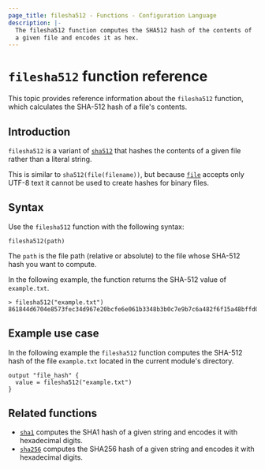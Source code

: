 ```yaml
---
page_title: filesha512 - Functions - Configuration Language
description: |-
  The filesha512 function computes the SHA512 hash of the contents of
  a given file and encodes it as hex.
---
```


# `filesha512` function reference
This topic provides reference information about the `filesha512` function, which calculates the SHA-512 hash of a file's contents. 

## Introduction

`filesha512` is a variant of [`sha512`](/terraform/language/functions/sha512)
that hashes the contents of a given file rather than a literal string.

This is similar to `sha512(file(filename))`, but
because [`file`](/terraform/language/functions/file) accepts only UTF-8 text it cannot be used to
create hashes for binary files.

## Syntax

Use the `filesha512` function with the following syntax:

```hcl
filesha512(path)
```

The `path` is the file path (relative or absolute) to the file whose SHA-512 hash you want to compute.

In the following example, the function returns the SHA-512 value of `example.txt`.

```hcl
> filesha512("example.txt")
861844d6704e8573fec34d967e20bcfe6e061b3348b3b0c7e9b7c6a482f6f15a48bffd0fb928fd8c9f9196f7a8596d5e32b45d5a25488a8499396a67442c1d76
```

## Example use case

In the following example the `filesha512` function computes the SHA-512 hash of the file `example.txt` located in the current module's directory.

```hcl
output "file_hash" {
  value = filesha512("example.txt")
}
```

## Related functions

- [`sha1`](/terraform/language/functions/sha1) computes the SHA1 hash of a given string and encodes it with hexadecimal digits.
- [`sha256`](/terraform/language/functions/sha256) computes the SHA256 hash of a given string and encodes it with hexadecimal digits.
